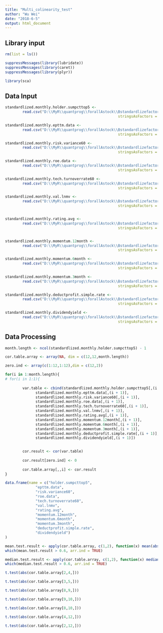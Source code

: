 ```yaml
---
title: "Multi_colinearity_test"
author: "Wu Wei"
date: "2018-6-5"
output: html_document
---
```




## Library input
```r
rm(list = ls())

suppressMessages(library(lubridate))
suppressMessages(library(caret))
suppressMessages(library(plyr))

library(sca)

```

## Data Input

```r

standardlized.monthly.holder.sumpcttop5 <- 
        read.csv("D:\\MyR\\quantprog\\forallAstock\\Bstandardlizefactor\\standardlized.monthly.holder.sumpcttop5.csv", 
                                                    stringsAsFactors = FALSE)

standardlized.monthly.epttm.data <- 
        read.csv("D:\\MyR\\quantprog\\forallAstock\\Bstandardlizefactor\\standardlized.monthly.epttm.data.csv", 
                                                    stringsAsFactors = FALSE)

standardlized.monthly.risk.variance60 <- 
        read.csv("D:\\MyR\\quantprog\\forallAstock\\Bstandardlizefactor\\standardlized.monthly.risk.variance60.csv", 
                                                    stringsAsFactors = FALSE)

standardlized.monthly.roe.data <- 
        read.csv("D:\\MyR\\quantprog\\forallAstock\\Bstandardlizefactor\\standardlized.monthly.roe.data.csv", 
                                                    stringsAsFactors = FALSE)

standardlized.monthly.tech.turnoverrate60 <- 
        read.csv("D:\\MyR\\quantprog\\forallAstock\\Bstandardlizefactor\\standardlized.monthly.tech.turnoverrate60.csv", 
                                                    stringsAsFactors = FALSE)


```

```r

standardlized.monthly.val.lnmv <- 
        read.csv("D:\\MyR\\quantprog\\forallAstock\\Bstandardlizefactor\\standardlized.monthly.val.lnmv.csv", 
                                                    stringsAsFactors = FALSE)


standardlized.monthly.rating.avg <- 
        read.csv("D:\\MyR\\quantprog\\forallAstock\\Bstandardlizefactor\\standardlized.monthly.rating.avg.csv", 
                                                    stringsAsFactors = FALSE)


standardlized.monthly.momentum.12month <- 
        read.csv("D:\\MyR\\quantprog\\forallAstock\\Bstandardlizefactor\\standardlized.monthly.momentum.12month.csv", 
                                                    stringsAsFactors = FALSE)

standardlized.monthly.momentum.6month <- 
        read.csv("D:\\MyR\\quantprog\\forallAstock\\Bstandardlizefactor\\standardlized.monthly.momentum.6month.csv", 
                                                    stringsAsFactors = FALSE)

standardlized.monthly.momentum.3month <- 
        read.csv("D:\\MyR\\quantprog\\forallAstock\\Bstandardlizefactor\\standardlized.monthly.momentum.3month.csv", 
                                                    stringsAsFactors = FALSE)

```

```r

standardlized.monthly.deductprofit.simple.rate <- 
        read.csv("D:\\MyR\\quantprog\\forallAstock\\Bstandardlizefactor\\standardlized.monthly.deductprofit.simple.rate.csv", 
                                                    stringsAsFactors = FALSE)

standardlized.monthly.dividendyield <- 
        read.csv("D:\\MyR\\quantprog\\forallAstock\\Bstandardlizefactor\\standardlized.monthly.dividendyield.csv", 
                                                    stringsAsFactors = FALSE)

```



## Data Processing

```r
month.length <- ncol(standardlized.monthly.holder.sumpcttop5) - 1

cor.table.array <- array(NA, dim = c(12,12,month.length))

zero.ind <- array(c(1:12,1:12),dim = c(12,2))

for(i in 1:month.length){
# for(i in 1:1){
        
        var.table <- cbind(standardlized.monthly.holder.sumpcttop5[,(i + 1)],
              standardlized.monthly.epttm.data[,(i + 1)],
              standardlized.monthly.risk.variance60[,(i + 1)],
              standardlized.monthly.roe.data[,(i + 1)],
              standardlized.monthly.tech.turnoverrate60[,(i + 1)],
              standardlized.monthly.val.lnmv[,(i + 1)],
              standardlized.monthly.rating.avg[,(i + 1)],
              standardlized.monthly.momentum.12month[,(i + 1)],
              standardlized.monthly.momentum.6month[,(i + 1)],
              standardlized.monthly.momentum.3month[,(i + 1)],
              standardlized.monthly.deductprofit.simple.rate[,(i + 1)],
              standardlized.monthly.dividendyield[,(i + 1)])
        

        cor.result <- cor(var.table)
        
        cor.result[zero.ind] <- 0
        
        cor.table.array[,,i] <- cor.result
}


```

```r
data.frame(name = c("holder.sumpcttop5",
              "epttm.data",
              "risk.variance60",
              "roe.data",
              "tech.turnoverrate60",
              "val.lnmv",
              "rating.avg",
              "momentum.12month",
              "momentum.6month",
              "momentum.3month",
              "deductprofit.simple.rate",
              "dividendyield")
)
```


```r


mean.test.result <- apply(cor.table.array, c(1,2), function(x) mean(abs(x)))
which(mean.test.result > 0.6, arr.ind = TRUE)

median.test.result <- apply(cor.table.array, c(1,2), function(x) median(abs(x)))
which(median.test.result > 0.6, arr.ind = TRUE)

t.test(abs(cor.table.array[2,4,]))

t.test(abs(cor.table.array[3,5,]))

t.test(abs(cor.table.array[8,9,]))

t.test(abs(cor.table.array[9,10,]))

t.test(abs(cor.table.array[8,10,]))

t.test(abs(cor.table.array[4,12,]))

t.test(abs(cor.table.array[2,12,]))
```

